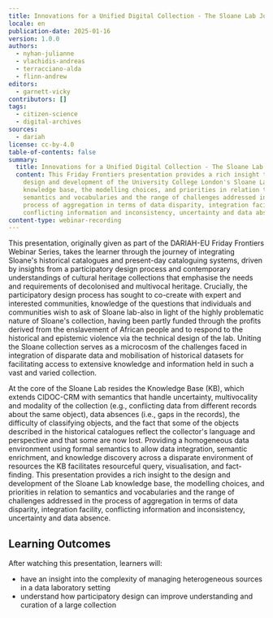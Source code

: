 ```yaml
---
title: Innovations for a Unified Digital Collection - The Sloane Lab Journey
locale: en
publication-date: 2025-01-16
version: 1.0.0
authors:
  - nyhan-julianne
  - vlachidis-andreas
  - terracciano-alda
  - flinn-andrew
editors:
  - garnett-vicky
contributors: []
tags:
  - citizen-science
  - digital-archives
sources:
  - dariah
license: cc-by-4.0
table-of-contents: false
summary:
  title: Innovations for a Unified Digital Collection - The Sloane Lab Journey
  content: This Friday Frontiers presentation provides a rich insight to the
    design and development of the University College London's Sloane Lab
    knowledge base, the modelling choices, and priorities in relation to
    semantics and vocabularies and the range of challenges addressed in the
    process of aggregation in terms of data disparity, integration facility,
    conflicting information and inconsistency, uncertainty and data absence.
content-type: webinar-recording
---
```

This presentation, originally given as part of the DARIAH-EU Friday Frontiers Webinar Series, takes the learner through the journey of integrating Sloane's historical catalogues and present-day cataloguing systems, driven by insights from a participatory design process and contemporary understandings of cultural heritage collections that emphasise the needs and requirements of decolonised and multivocal heritage. Crucially, the participatory design process has sought to co-create with expert and interested communities, knowledge of the questions that individuals and communities wish to ask of Sloane lab-also in light of the highly problematic nature of Sloane's collection, having been partly funded through the profits derived from the enslavement of African people and to respond to the historical and epistemic violence via the technical design of the lab. Uniting the Sloane collection serves as a microcosm of the challenges faced in integration of disparate data and mobilisation of historical datasets for facilitating access to extensive knowledge and information held in such a vast and varied collection.

At the core of the Sloane Lab resides the Knowledge Base (KB), which extends CIDOC-CRM with semantics that handle uncertainty, multivocality and modality of the collection (e.g., conflicting data from different records about the same object), data absences (i.e., gaps in the records), the difficulty of classifying objects, and the fact that some of the objects described in the historical catalogues reflect the collector's language and perspective and that some are now lost. Providing a homogeneous data environment using formal semantics to allow data integration, semantic enrichment, and knowledge discovery across a disparate environment of resources the KB facilitates resourceful query, visualisation, and fact-finding. This presentation provides a rich insight to the design and development of the Sloane Lab knowledge base, the modelling choices, and priorities in relation to semantics and vocabularies and the range of challenges addressed in the process of aggregation in terms of data disparity, integration facility, conflicting information and inconsistency, uncertainty and data absence.

## Learning Outcomes

After watching this presentation, learners will:

* have an insight into the complexity of managing heterogeneous sources in a data laboratory setting
* understand how participatory design can improve understanding and curation of a large collection

<VideoCard provider="youtube" id="https://youtu.be/MtxzC90bhq0" title="Innovations for a Unified Digital Collection - The Sloane Lab Journey" image="/assets/content/assets/en/resources/hosted/innovations-for-a-unified-digital-collection-the-sloane-lab-journey/sloane-lab-thumbnail.png" subtitle="Click here to view" />
